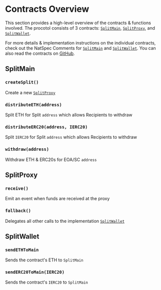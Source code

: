 
# Contracts Overview

This section provides a high-level overview of the contracts & functions
involved. The procotol consists of 3 contracts: [`SplitMain`](#splitmain),
[`SplitProxy`](#splitproxy), and [`SplitWallet`](#splitwallet).

For more details & implementation instructions on the individual contracts,
check out the NatSpec Comments for [`SplitMain`](/smartcontracts/SplitMain) and
[`SplitWallet`](/smartcontracts/SplitWallet). You can also read the contracts on
[GitHub](https://github.com/0xSplits/splits).

## SplitMain

### `createSplit()`

Create a new [`SplitProxy`](#splitproxy)

### `distributeETH(address)`

Split ETH for Split `address` which allows Recipients to withdraw

### `distributeERC20(address, IERC20)`

Split `IERC20` for Split `address` which allows Recipients to withdraw

### `withdraw(address)`

Withdraw ETH & ERC20s for EOA/SC `address`

## SplitProxy

### `receive()`

Emit an event when funds are received at the proxy

### `fallback()`

Delegates all other calls to the implementation [`SplitWallet`](#splitwallet)

## SplitWallet

### `sendETHToMain`

Sends the contract's ETH to `SplitMain`

### `sendERC20ToMain(IERC20)`

Sends the contract's `IERC20` to `SplitMain`
